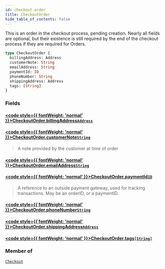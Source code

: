 ```yaml
---
id: checkout-order
title: CheckoutOrder
hide_table_of_contents: false
---
```








This is an order in the checkout process, pending creation.
Nearly all fields are optional, but their existence is still required by the end
of the checkout process if they are required for Orders.

```graphql
type CheckoutOrder {
  billingAddress: Address
  customerNote: String
  emailAddress: String
  paymentId: ID
  phoneNumber: String
  shippingAddress: Address
  tags: [String]
}
```


### Fields

#### [<code style={{ fontWeight: 'normal' }}>CheckoutOrder.<b>billingAddress</b></code>](#)<Bullet />[`Address`](/demand/api/graphql-storefront/reference/objects/address) <Badge class="secondary" text="object"/>
> 
> 

#### [<code style={{ fontWeight: 'normal' }}>CheckoutOrder.<b>customerNote</b></code>](#)<Bullet />[`String`](/demand/api/graphql-storefront/reference/scalars/string) <Badge class="secondary" text="scalar"/>
> A note provided by the customer at time of order
> 

#### [<code style={{ fontWeight: 'normal' }}>CheckoutOrder.<b>emailAddress</b></code>](#)<Bullet />[`String`](/demand/api/graphql-storefront/reference/scalars/string) <Badge class="secondary" text="scalar"/>
> 
> 

#### [<code style={{ fontWeight: 'normal' }}>CheckoutOrder.<b>paymentId</b></code>](#)<Bullet />[`ID`](/demand/api/graphql-storefront/reference/scalars/id) <Badge class="secondary" text="scalar"/>
> A reference to an outside payment gateway, used for tracking transactions. May be an orderID, or a paymentID.
> 

#### [<code style={{ fontWeight: 'normal' }}>CheckoutOrder.<b>phoneNumber</b></code>](#)<Bullet />[`String`](/demand/api/graphql-storefront/reference/scalars/string) <Badge class="secondary" text="scalar"/>
> 
> 

#### [<code style={{ fontWeight: 'normal' }}>CheckoutOrder.<b>shippingAddress</b></code>](#)<Bullet />[`Address`](/demand/api/graphql-storefront/reference/objects/address) <Badge class="secondary" text="object"/>
> 
> 

#### [<code style={{ fontWeight: 'normal' }}>CheckoutOrder.<b>tags</b></code>](#)<Bullet />[`[String]`](/demand/api/graphql-storefront/reference/scalars/string) <Badge class="secondary" text="list"/> <Badge class="secondary" text="scalar"/>
> 
> 



### Member of

[`Checkout`](/demand/api/graphql-storefront/reference/objects/checkout)  <Badge class="secondary" text="object"/>



